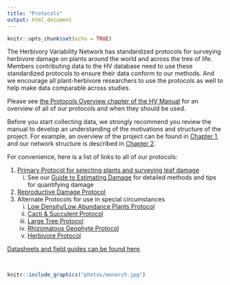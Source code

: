 ```yaml
---
title: "Protocols"
output: html_document
---
```


```r
knitr::opts_chunk$set(echo = TRUE)
```

The Herbivory Variability Network has standardized protocols for surveying herbivore damage on plants around the world and across the tree of life. Members contributing data to the HV database need to use these standardized protocols to ensure their data conform to our methods. And we encourage all plant-herbivore researchers to use the protocols as well to help make data comparable across studies.

Please see [the Protocols Overview chapter of the HV Manual](https://herbvar-network.github.io/herbvar_manual/protocols/protocols_overview.html) for an overview of all of our protocols and when they should be used.

Before you start collecting data, we strongly recommend you review the manual to develop an understanding of the motivations and structure of the project. For example, an overview of the project can be found in [Chapter 1](https://herbvar-network.github.io/herbvar_manual/introduction/intro.html), and our network structure is described in [Chapter 2](https://herbvar-network.github.io/herbvar_manual/introduction/Network_Structure.html).


For convenience, here is a list of links to all of our protocols:

1. [Primary Protocol for selecting plants and surveying leaf damage](https://herbvar-network.github.io/herbvar_manual/protocols/primary.html)
    i) See our [Guide to Estimating Damage](https://herbvar-network.github.io/herbvar_manual/protocols/damage.html) for detailed methods and tips for quantifying damage
2. [Reproductive Damage Protocol](https://herbvar-network.github.io/herbvar_manual/protocols/repro_damage.html)
3. Alternate Protocols for use in special circumstances
    i) [Low Density/Low Abundance Plants Protocol](https://herbvar-network.github.io/herbvar_manual/protocols/low_density.html)
    ii) [Cacti & Succulent Protocol](https://herbvar-network.github.io/herbvar_manual/protocols/succulents.html)
    iii) [Large Tree Protocol](https://herbvar-network.github.io/herbvar_manual/protocols/tree.html)
    iv) [Rhizomatous Geophyte Protocol](https://herbvar-network.github.io/herbvar_manual/protocols/rhizo_geo.html)
    v) [Herbivore Protocol](https://herbvar-network.github.io/herbvar_manual/protocols/herbivore.html)


[Datasheets and field guides can be found here](https://herbvar-network.github.io/herbvar_manual/forms/forms_list.html).


<br>

```r
knitr::include_graphics("photos/monarch.jpg")
```